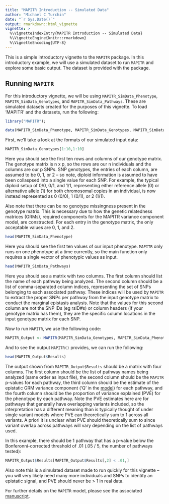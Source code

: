 ```yaml
---
title: "MAPITR Introduction -- Simulated Data"
author: "Michael C Turchin"
date: "`r Sys.Date()`"
output: rmarkdown::html_vignette
vignette: >
  %\VignetteIndexEntry{MAPITR Introduction -- Simulated Data}
  %\VignetteEngine{knitr::rmarkdown}
  %\VignetteEncoding{UTF-8}
---
```


This is a simple introductory vignette to the `MAPITR` package. In this introductory example, we will use a simulated dataset to run `MAPITR` and explore some basic output. The dataset is provided with the package.

## Running `MAPITR`

For this introductory vignette, we will be using `MAPITR_SimData_Phenotype`, `MAPITR_SimData_Genotypes`, and `MAPITR_SimData_Pathways`. These are simulated datasets created for the purposes of this vignette. To load 'MAPITR' and the datasets, run the following:

```r
library("MAPITR");

data(MAPITR_SimData_Phenotype, MAPITR_SimData_Genotypes, MAPITR_SimData_Pathways)
```

First, we'll take a look at the formats of our simulated input data:

```r
MAPITR_SimData_Genotypes[1:10,1:10]
```

Here you should see the first ten rows and columns of our genotype matrix. The genotype matrix is n x p, so the rows are our n individuals and the columns are our p SNPs. SNP genotypes, the entries of each column, are assumed to be 0, 1, or 2 -- so note, diploid information is assumed to have been collaspsed into a single value for each SNP. For example, the typical diploid setup of 0/0, 0/1, and 1/1, representing either reference allele (0) or alternative allele (1) for both chromosomal copies in an individual, is now instead represented as 0 (0/0), 1 (0/1), or 2 (1/1).

Also note that there can be no genotype missingness present in the genotype matrix. This is necessary due to how the genetic relatedness matrices (GRMs), required components for the MAPITR variance component model, are constructed. For each entry in the genotype matrix, the only acceptable values are 0, 1, and 2. 

```r
head(MAPITR_SimData_Phenotype)
```

Here you should see the first ten values of our input phenotype. `MAPITR` only runs on one phenotype at a time currently, so the main function only requires a single vector of phenotypic values as input. 


```r
head(MAPITR_SimData_Pathways)
```

Here you should see a matrix with two columns. The first column should list the name of each pathway being analyzed. The second column should be a list of comma-separated column indices, representing the set of SNPs belonging to each associated pathway. These indices will be used by `MAPITR` to extract the proper SNPs per pathway from the input genotype matrix to conduct the marginal epistasis analysis. Note that the values for this second column are not the SNP IDs (eg rsID#s) or column headers (if your genotype matrix has them), they are the specific column locations in the input genotype matrix for each SNP.

Now to run `MAPITR`, we use the following code:

```r
MAPITR_Output <- MAPITR(MAPITR_SimData_Genotypes, MAPITR_SimData_Phenotype, MAPITR_SimData_Pathways)
```

And to see the output `MAPITR()` provides, we can run the following:

```r
head(MAPITR_Output$Results)
```

The output shown from `MAPITR_Output$Results` should be a matrix with four columns. The first column should be the list of pathway names being analyzed (same order as input file), the second column should be the `MAPITR` p-values for each pathway, the third column should be the estimate of the epistatic GRM variance component ('Q' in the [model][MAPITR-paper]) for each pathway, and the fourth column should be the proportion of variance explained (PVE) for the phenotype by each pathway. Note the PVE estimates here are for pathways that generally have overlapping variants included, so the interpretation has a different meaning than is typically thought of under single variant models where PVE can theoretically sum to 1 across all variants. A priori it is unclear what PVE should theoretically sum to since variant overlap across pathways will vary depending on the list of pathways used. 

In this example, there should be 1 pathway that has a p-value below the Bonferonni-corrected threshold of .01 (.05 / 5, the number of pathways tested):

```r
MAPITR_Output$Results[MAPITR_Output$Results[,2] < .01,]
```

Also note this is a simulated dataset made to run quickly for this vignette -- you will very likely need many more individuals and SNPs to identify an epistatic signal, and PVE should never be > 1 in real data.

For further details on the `MAPITR` model, please see the associated [manuscript][MAPITR-paper]. 

[MAPITR-paper]: http://biorxiv.org/
